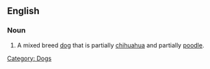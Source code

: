 ==English==

===Noun===
{{en-noun}} 

# {{slang}} A mixed breed [[dog]] that is partially [[chihuahua]] and partially [[poodle]].

[[Category: Dogs]]